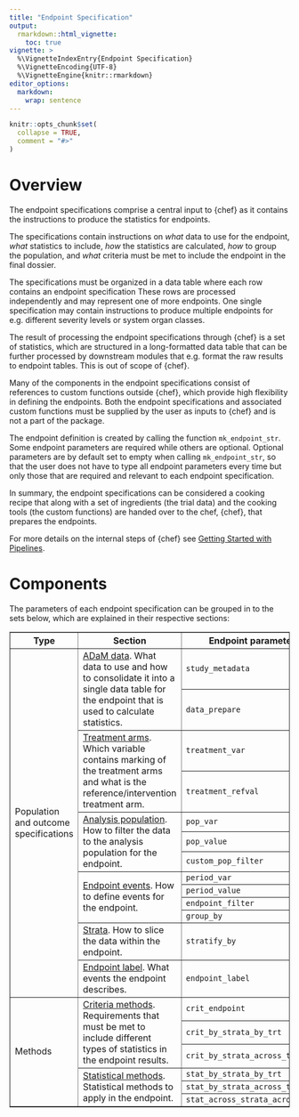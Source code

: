 ```yaml
---
title: "Endpoint Specification"
output: 
  rmarkdown::html_vignette:
    toc: true
vignette: >
  %\VignetteIndexEntry{Endpoint Specification}
  %\VignetteEncoding{UTF-8}
  %\VignetteEngine{knitr::rmarkdown}
editor_options: 
  markdown: 
    wrap: sentence
---
```


```r
knitr::opts_chunk$set(
  collapse = TRUE,
  comment = "#>"
)
```

# Overview

The endpoint specifications comprise a central input to {chef} as it contains the instructions to produce the statistics for endpoints.

The specifications contain instructions on *what* data to use for the endpoint, *what* statistics to include, *how* the statistics are calculated, *how* to group the population, and *what* criteria must be met to include the endpoint in the final dossier.

The specifications must be organized in a data table where each row contains an endpoint specification
These rows are processed independently and may represent one of more endpoints. 
One single specification may contain instructions to produce multiple endpoints for e.g. different severity levels or system organ classes.

The result of processing the endpoint specifications through {chef} is a set of statistics, which are structured in a long-formatted data table that can be further processed by downstream modules that e.g. format the raw results to endpoint tables. This is out of scope of {chef}.

Many of the components in the endpoint specifications consist of references to custom functions outside {chef}, which provide high flexibility in defining the endpoints.
Both the endpoint specifications and associated custom functions must be supplied by the user as inputs to {chef} and is not a part of the package. 

The endpoint definition is created by calling the function `mk_endpoint_str`. Some endpoint parameters are required while others are optional. Optional parameters are by default set to empty when calling `mk_endpoint_str`, so that the user does not have to type all endpoint parameters every time but only those that are required and relevant to each endpoint specification.

In summary, the endpoint specifications can be considered a cooking recipe that along with a set of ingredients (the trial data) and the cooking tools (the custom functions) are handed over to the chef, {chef}, that prepares the endpoints. 

For more details on the internal steps of {chef} see [Getting Started with Pipelines](targets_gettingstarted.html).

# Components

The parameters of each endpoint specification can be grouped in to the sets below, which are explained in their respective sections:

<table border="1">
    <tr>
        <th>Type</th>
        <th>Section</th>
        <th>Endpoint parameter</th>
    </tr>
    <tr>
        <td rowspan="13">Population and outcome specifications</td>
        <td rowspan="2">[ADaM data](ep_spec_adam_data.html). What data to use and how to consolidate it into a single data table for the endpoint that is used to calculate statistics.</td>
        <td>`study_metadata`</td>
    </tr>
    <tr>
        <td>`data_prepare`</td>
    </tr>
    <tr>
        <td rowspan="2">[Treatment arms](ep_spec_treatment_arms.html). Which variable contains marking of the treatment arms and what is the reference/intervention treatment arm.</td>
        <td>`treatment_var`</td>
    </tr>
    <tr>
        <td>`treatment_refval`</td>
    </tr>
    <tr>
        <td rowspan="3">[Analysis population](ep_spec_population_def.html). How to filter the data to the analysis population for the endpoint.</td>
        <td>`pop_var`</td>
    </tr>
    <tr>
        <td>`pop_value`</td>
    </tr>
    <tr>
        <td>`custom_pop_filter`</td>
    </tr>
    <tr>
        <td rowspan="4">[Endpoint events](ep_spec_event_def.html). How to define events for the endpoint.</td>
        <td>`period_var`</td>
    </tr>
    <tr>
        <td>`period_value`</td>
    </tr>
    <tr>
        <td>`endpoint_filter`</td>
    </tr>
    <tr>
        <td>`group_by`</td>
    </tr>
    <tr>
        <td rowspan="1">[Strata](ep_spec_strata_def.html). How to slice the data within the endpoint.</td>
        <td>`stratify_by`</td>
    </tr>
     <tr>
        <td rowspan="1">[Endpoint label](ep_spec_label.html). What events the endpoint describes.</td>
        <td>`endpoint_label`</td>
    </tr>
    <tr>
        <td rowspan="6">Methods</td>
        <td rowspan="3">[Criteria methods](methods_criteria.html). Requirements that must be met to include different types of statistics in the endpoint results.</td>
        <td>`crit_endpoint`</td>
    </tr>
    <tr>
        <td>`crit_by_strata_by_trt`</td>
    </tr>
    <tr>
        <td>`crit_by_strata_across_trt`</td>
    </tr>
    <tr>
        <td rowspan="3">[Statistical methods](methods_stat.html). Statistical methods to apply in the endpoint.</td>
        <td>`stat_by_strata_by_trt`</td>
    </tr>
    <tr>
        <td>`stat_by_strata_across_trt`</td>
    </tr>
    <tr>
        <td>`stat_across_strata_across_trt`</td>
    </tr>
</table>


